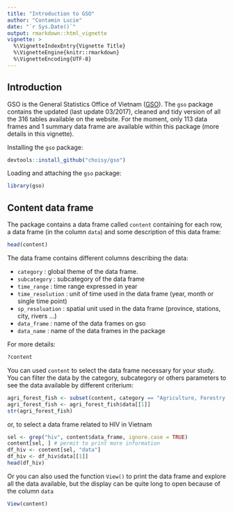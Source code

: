 ```yaml
---
title: "Introduction to GSO"
author: "Contamin Lucie"
date: "`r Sys.Date()`"
output: rmarkdown::html_vignette
vignette: >
  %\VignetteIndexEntry{Vignette Title}
  %\VignetteEngine{knitr::rmarkdown}
  %\VignetteEncoding{UTF-8}
---
```


## Introduction

GSO is the General Statistics Office of Vietnam ([GSO](http://gso.gov.vn/Default_en.aspx?tabid=491)).  The `gso` package contains the updated (last update 03/2017), cleaned and tidy version of all the 316 tables available on the website. For the moment, only 113 data frames and 1 summary data frame are available within this package (more details in this vignette).

Installing the `gso` package:

```r
devtools::install_github("choisy/gso")
```

Loading and attaching the `gso` package:

```r
library(gso)
```

## Content data frame

The package contains a data frame called `content` containing for each row, a data frame (in the column `data`) and some description of this data frame:

```r
head(content)
```

The data frame contains different columns describing the data: 

* `category` : global theme of the data frame. 
* `subcategory` : subcategory of the data frame
* `time_range` : time range expressed in year
* `time_resolution` : unit of time used in the data frame (year, month or single time point)
* `sp_resoluation` : spatial unit used in the data frame (province, stations, city, rivers ...)
* `data_frame` : name of the data frames on gso
* `data_name` : name of the data frames in the package

For more details:
```r
?content
```

You can used `content` to select the data frame necessary for your study.
You can filter the data by the category, subcategory or others parameters to see the data available by different criterium:

```r
agri_forest_fish <- subset(content, category == "Agriculture, Forestry and Fishery", data)
agri_forest_fish <- agri_forest_fish$data[[1]]
str(agri_forest_fish)
```

or, to select a data frame related to HIV in Vietnam

```r
sel <- grep("hiv", content$data_frame, ignore.case = TRUE)
content[sel, ] # permit to print more information
df_hiv <- content[sel, "data"]
df_hiv <- df_hiv$data[[1]]
head(df_hiv)
```

Or you can also used the function `View()` to print the data frame and explore all the data available, but the display can be quite long to open because of the column `data`

```r
View(content)
```
